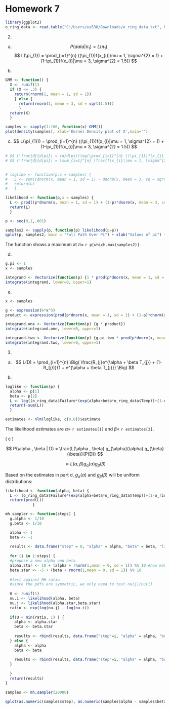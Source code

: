Homework 7
========================================================

```r
library(ggplot2)
o_ring_data <- read.table("C:/Users/ea538/Downloads/o_ring_data.txt", header=T, quote="\"")
```

2.
(a)
$$ P(data | \pi_{1})=L(\pi_{1}) $$
$$ L(\pi_{1}) = \prod_{i=1}^{n} ((\pi_{1})f(x_{i}|\mu = 1, \sigma^{2} = 1) + (1-\pi_{1})f(x_{i}|\mu = 3, \sigma^{2} = 1.5)) $$


(b)
```r
GMM <- function() {
  X <- runif(1)
  if (X <= .3) {
    return(rnorm(1, mean = 1, sd = 1))
    } else {
      return(rnorm(1, mean = 3, sd = sqrt(1.5)))
      }
  return(X)
  }
```

```r
samples <- sapply(1:100, function(x) GMM())
plot(density(samples), xlab='Kernel Density plot of X',main='')
```

(c)
$$ L(\pi_{1})) = \prod_{i=1}^{n} ((\pi_{1})f(x_{i}|\mu = 1, \sigma^{2} = 1) + (1-\pi_{1})f(x_{i}|\mu = 3, \sigma^{2} = 1.5)) $$

```r
# $$ (\frac{d}{d\pi}) = (d/d\pi)(log(\prod_{i=1}^{n} ((\pi_{1})f(x_{i}|\mu = 1, \sigma^{2} = 1) + (1-\pi_{1})f(x_{i}|\mu = 3, \sigma^{2} = 1.5)))) $$
# $$ (\frac{d}{d\pi}) = \sum_{i=1}^{n} \frac{f(x_{i}|\mu = 1, \sigma^{2} = 1) - f(x_{i}|\mu = 3, \sigma^{2} = 1.5)}{((\pi_{1})f(x_{i}|\mu = 1, \sigma^{2} = 1) + (1-\pi_{1})f(x_{i}|\mu = 3, \sigma^{2} = 1.5))} $$
  
```

```r
# loglike <- function(p,x = samples) {
#   L <- sum((dnorm(x, mean = 1, sd = 1) - dnorm(x, mean = 3, sd = sqrt(1.5)))/(p*dnorm(x, mean = 1, sd = 1) + (1-p)*dnorm(x, mean = 3, sd = sqrt(1.5))))
#   return(L)
#   }

likelihood <- function(p,x = samples) {
  L <- prod((p*dnorm(x, mean = 1, sd = 1) + (1-p)*dnorm(x, mean = 3, sd = sqrt(1.5))))
  return(L)
  }

```

```r
p <- seq(0,1,.001)

samples2 <- sapply(p, function(p) likelihood(p=p))
qplot(p, samples2, main = "Full Path Over Pi") + xlab("Values of pi") + ylab("Log-likelihood")
```

<p>The function shows a maximum at $\pi =$ `r p[which.max(samples2)]`.</p>

(d)

```r
g.pi <- 1
x <- samples

integrand <- Vectorize(function(p) {1 * prod(p*dnorm(x, mean = 1, sd = 1) + (1-p)*dnorm(x, mean = 3, sd = sqrt(1.5)))})
integrate(integrand, lower=0, upper=1)

```

(e)

```r

x <- samples

g <- expression(6*x^5)
product <- expression(prod(p*dnorm(x, mean = 1, sd = 1) + (1-p)*dnorm(x, mean = 3, sd = sqrt(1.5))))

integrand.one <- Vectorize(function(p) {g * product})
integrate(integrand.one, lower=0, upper=1)

integrand.two <- Vectorize(function(p) {g.pi.two * prod(p*dnorm(x, mean = 1, sd = 1) + (1-p)*dnorm(x, mean = 3, sd = sqrt(1.5)))})
integrate(integrand.two, lower=0, upper=1)

```

3.
(a) 
$$ L(D) = \prod_{i=1}^{n} \Big( \frac{R_{j}e^{\alpha + \beta T_{j}} + (1-R_{j})}{1 + e^{\alpha + \beta T_{j}}} \Big) $$

(b)
```r

loglike <- function(p) { 
  alpha <- p[1]
  beta <- p[2]
  L <- log((o_ring_data$Failure*(exp(alpha+beta*o_ring_data$Temp))+(1-o_ring_data$Failure))/(1 + exp(alpha + beta*o_ring_data$Temp)))
  return(-sum(L))
  }

estimates <- nlm(loglike, c(0,0))$estimate

```

<p>The likelihood estimates are $\alpha =$ `r estimates[1]` and $\beta =$ `r estimates[2]`.</p>

( c )

$$ P(\alpha , \beta | D) = \frac{L(\alpha , \beta) g_{\alpha}(\alpha) g_{\beta}(\beta)}{P(D)} $$

$$ \approx L(\alpha , \beta) g_{\alpha}(\alpha) g_{\beta}(\beta) $$

<p>Based on the estimates in part d, $g_{\alpha}(\alpha)$ and $g_{\beta}(\beta)$ will be uniform distributions:</p>

```r
likelihood <- function(alpha, beta) { 
  L <- (o_ring_data$Failure*(exp(alpha+beta*o_ring_data$Temp))+(1-o_ring_data$Failure))/(1 + exp(alpha + beta*o_ring_data$Temp))
  return(prod(L))
            }

mh.sampler <- function(steps) {
  g.alpha <- 1/10
  g.beta <- 1/10

  alpha <- 1
  beta <- -1
  
  results <- data.frame("step" = 0, "alpha" = alpha, "beta" = beta, "likelihood" = 0)
  
  for (i in 1:steps) {
  #propose a new alpha and beta
  alpha.star <- 10 + (alpha + rnorm(1,mean = 0, sd = 1)) %% 10 #how make this work with mod??
  beta.star <- -5 + (beta + rnorm(1,mean = 0, sd = 1)) %% 10
  
  #test against MH ratio
  #since the pdfs are symmetric, we only need to test nu(j)/nu(i)
  
  U <- runif(1)
  nu.i <- likelihood(alpha, beta)
  nu.j <- likelihood(alpha.star,beta.star)
  ratio <- exp(log(nu.j) - log(nu.i))
  
  if(U < min(ratio, 1) ) {
    alpha <- alpha.star
    beta <- beta.star
    
    results <- rbind(results, data.frame("step"=i, "alpha" = alpha, "beta" = beta, "likelihood" = nu.j))
  } else {
    alpha <- alpha
    beta <- beta
    
    results <- rbind(results, data.frame("step"=i, "alpha" = alpha, "beta" = beta, "likelihood" = nu.i))
  }
  
  }
  return(results)
}

```

```r
samples <- mh.sampler(20000)

qplot(as.numeric(samples$step), as.numeric(samples$alpha - samples$beta))

```


